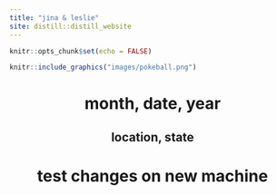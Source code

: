 ```yaml
---
title: "jina & leslie"
site: distill::distill_website
---
```


```r
knitr::opts_chunk$set(echo = FALSE)
```

```r
knitr::include_graphics("images/pokeball.png")
```
<center>
# month, date, year
## location, state
# test changes on new machine
</center>